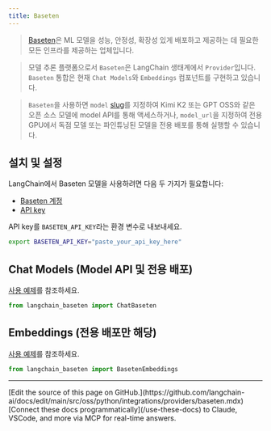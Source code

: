```yaml
---
title: Baseten
---
```


>[Baseten](https://baseten.co)은 ML 모델을 성능, 안정성, 확장성 있게 배포하고 제공하는 데 필요한 모든 인프라를 제공하는 업체입니다.

>모델 추론 플랫폼으로서 `Baseten`은 LangChain 생태계에서 `Provider`입니다.
`Baseten` 통합은 현재 `Chat Models`와 `Embeddings` 컴포넌트를 구현하고 있습니다.

>`Baseten`을 사용하면 `model` [slug](https://docs.baseten.co/development/model-apis/overview#supported-models)를 지정하여 Kimi K2 또는 GPT OSS와 같은 오픈 소스 모델에 model API를 통해 액세스하거나, `model_url`을 지정하여 전용 GPU에서 독점 모델 또는 파인튜닝된 모델을 전용 배포를 통해 실행할 수 있습니다.

## 설치 및 설정

LangChain에서 Baseten 모델을 사용하려면 다음 두 가지가 필요합니다:

* [Baseten 계정](https://baseten.co)
* [API key](https://docs.baseten.co/observability/api-keys)

API key를 `BASETEN_API_KEY`라는 환경 변수로 내보내세요.

```sh
export BASETEN_API_KEY="paste_your_api_key_here"
```

## Chat Models (Model API 및 전용 배포)

[사용 예제](/oss/python/integrations/chat/baseten)를 참조하세요.

```python
from langchain_baseten import ChatBaseten
```

## Embeddings (전용 배포만 해당)

[사용 예제](/oss/python/integrations/text_embedding/baseten)를 참조하세요.

```python
from langchain_baseten import BasetenEmbeddings
```

---

<Callout icon="pen-to-square" iconType="regular">
    [Edit the source of this page on GitHub.](https://github.com/langchain-ai/docs/edit/main/src/oss/python/integrations/providers/baseten.mdx)
</Callout>
<Tip icon="terminal" iconType="regular">
    [Connect these docs programmatically](/use-these-docs) to Claude, VSCode, and more via MCP for    real-time answers.
</Tip>
